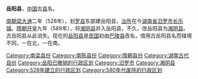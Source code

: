 '''岳阳县'''，[[中国|中国]]古[[县|县]]名。

[[梁_(南朝)|南朝梁]][[大通_(年号)|大通]]二年（528年），划[[罗县|罗县]]东部建岳阳县，[[治所|治所]]在今[[湖南省|湖南省]][[汨罗市|汨罗市]][[长乐镇|长乐镇]]。[[隋朝|隋朝]][[开皇|开皇]]九年（589年），将[[湘阴县|湘阴县]]并入岳阳县，不久，改岳阳县为[[湘阴县|湘阴县]]。古岳阳县从此消失。现在的[[岳阳县|岳阳县]]是[[中華民國|民国]]初由[[巴陵县|巴陵县]]改名，借用古岳阳县名而辖境不同，一在北，一在南。

{{湖南行政区划小作品}}
[[Category:南梁县份|Category:南梁县份]]
[[Category:南陈县份|Category:南陈县份]]
[[Category:隋朝县份|Category:隋朝县份]]
[[Category:湖南古代县份|Category:湖南古代县份]]
[[Category:岳阳已撤销的行政区划|Category:岳阳已撤销的行政区划]]
[[Category:汨罗市|Category:汨罗市]]
[[Category:湘阴县|Category:湘阴县]]
[[Category:528年建立的行政区划|Category:528年建立的行政区划]]
[[Category:580年代废除的行政区划|Category:580年代废除的行政区划]]